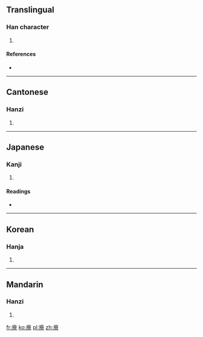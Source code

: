 ==Translingual==

===Han character===
{{Han char|rn=53|rad=广|as=13|sn=16|four=0026<sub>6</sub>|canj=戈人一日 (IOMA)|ids=⿸[[广]][[會]]}}

# {{defn|Han|sort=广13}}

====References====
* {{Han ref|kx=0351.110|dkj=09505|dj=0664.130|hdz=20905.120|uh=5EE5|ud=24293|bh=E973|bd=59763}}

----

==Cantonese==

===Hanzi===
{{yue-hanzi|jyut=[[kui2]], [[kwui2]]|y=kui2, kwui2}}

# {{defn|lang=yue|sort=广13}}

----

==Japanese==

===Kanji===
{{ja-kanji|grade=|rs=广13}}

# {{defn|lang=ja|sort=广13}}

====Readings====
* {{ja-readings|on=[[かい]] (kai), [[け]] (ke)|kun=[[まぐさぐら]] (magusagura), [[くら]] (kura)}}

----

==Korean==

===Hanja===
{{ko-hanja|hangeul=괴|rv=goe|mr=koe}}

# {{defn|lang=ko|sort=广13}}

----

==Mandarin==

===Hanzi===
{{cmn-hanzi|pin=[[kuài]] ([[kuai4]])|wg=k'uai<sup>4</sup>}}

# {{defn|lang=cmn|sort=广13}}

[[fr:廥]]
[[ko:廥]]
[[pl:廥]]
[[zh:廥]]